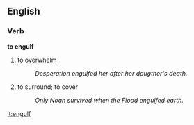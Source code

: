 ==English==
===Verb===
'''to engulf'''
# to [[overwhelm]]
#:''Desperation engulfed her after her daugther's death.''
# to surround; to cover
#:''Only Noah survived when the Flood engulfed earth.''

[[it:engulf]]